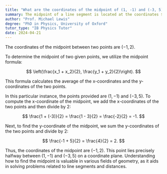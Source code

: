 ```yaml
---
title: "What are the coordinates of the midpoint of (1, -1) and (-3, 5)?"
summary: The midpoint of a line segment is located at the coordinates $(-1, 2)$.
author: "Prof. Michael Lewis"
degree: "PhD in Physics, University of Oxford"
tutor_type: "IB Physics Tutor"
date: 2024-04-21
---
```


The coordinates of the midpoint between two points are $(-1, 2)$.

To determine the midpoint of two given points, we utilize the midpoint formula:

$$
\left(\frac{x_1 + x_2}{2}, \frac{y_1 + y_2}{2}\right).
$$

This formula calculates the average of the x-coordinates and the y-coordinates of the two points.

In this particular instance, the points provided are $(1, -1)$ and $(-3, 5)$. To compute the x-coordinate of the midpoint, we add the x-coordinates of the two points and then divide by 2:

$$
\frac{1 + (-3)}{2} = \frac{1 - 3}{2} = \frac{-2}{2} = -1.
$$

Next, to find the y-coordinate of the midpoint, we sum the y-coordinates of the two points and divide by 2:

$$
\frac{-1 + 5}{2} = \frac{4}{2} = 2.
$$

Thus, the coordinates of the midpoint are $(-1, 2)$. This point lies precisely halfway between $(1, -1)$ and $(-3, 5)$ on a coordinate plane. Understanding how to find the midpoint is valuable in various fields of geometry, as it aids in solving problems related to line segments and distances.
    